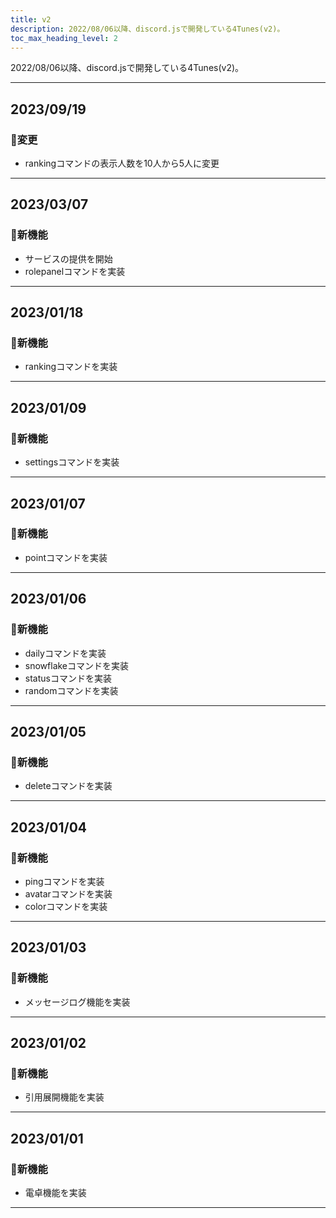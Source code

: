 ```yaml
---
title: v2
description: 2022/08/06以降、discord.jsで開発している4Tunes(v2)。
toc_max_heading_level: 2
---
```


2022/08/06以降、discord.jsで開発している4Tunes(v2)。

---

## 2023/09/19
### :memo:変更
- rankingコマンドの表示人数を10人から5人に変更

---

## 2023/03/07
### :rocket:新機能
- サービスの提供を開始
- rolepanelコマンドを実装

---

## 2023/01/18
### :rocket:新機能
- rankingコマンドを実装

---

## 2023/01/09
### :rocket:新機能
- settingsコマンドを実装

---

## 2023/01/07
### :rocket:新機能
- pointコマンドを実装

---

## 2023/01/06
### :rocket:新機能
- dailyコマンドを実装
- snowflakeコマンドを実装
- statusコマンドを実装
- randomコマンドを実装

---

## 2023/01/05
### :rocket:新機能
- deleteコマンドを実装

---

## 2023/01/04
### :rocket:新機能
- pingコマンドを実装
- avatarコマンドを実装
- colorコマンドを実装

---

## 2023/01/03
### :rocket:新機能
- メッセージログ機能を実装

---

## 2023/01/02
### :rocket:新機能
- 引用展開機能を実装

---

## 2023/01/01
### :rocket:新機能
- 電卓機能を実装

---